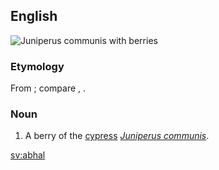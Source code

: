 ==English==
[[File:Juniperus communis at Valjala on 2005-08-11.jpg|right|thumb|''Juniperus communis'' with berries]]
{{wikipedia|Juniperus communis}}
{{wikispecies|Juniperus communis}}
===Etymology===
From {{etyl|ar|en}}; compare {{etyl|gd|-}} {{term|ubhal||apple|lang=gd}}, {{etyl|pl|-}} {{term|jabłko||apple|lang=pl}}.

===Noun===
{{en-noun}}

# A berry of the [[cypress]] ''[[Juniperus communis]]''.

[[sv:abhal]]